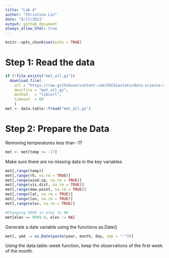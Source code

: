 ```yaml
---
title: "Lab 4"
author: "Christina Lin"
date: "9/17/2021"
output: github_document
always_allow_html: true
---
```


```r
knitr::opts_chunk$set(echo = TRUE)
```

# Step 1: Read the data 
```r
if (!file.exists("met_all.gz"))
  download.file(
    url = "https://raw.githubusercontent.com/USCbiostats/data-science-data/master/02_met/met_all.gz",
    destfile = "met_all.gz",
    method   = "libcurl",
    timeout  = 60
    )
met <- data.table::fread("met_all.gz")

```

# Step 2: Prepare the Data

Removing temperatures less than -17 
```r
met <- met[temp >= -17]
```

Make sure there are no missing data in the key variables
```r
met[,range(temp)]
met[,range(rh, na.rm = TRUE)]
met[,range(wind.sp, na.rm = TRUE)]
met[,range(vis.dist, na.rm = TRUE)]
met[,range(dew.point, na.rm = TRUE)]
met[,range(lat, na.rm = TRUE)]
met[,range(lon, na.rm = TRUE)]
met[,range(elev, na.rm = TRUE)]

#Changing 9999 in elev to NA
met[elev == 9999.0, elev := NA]
```

Generate a date variable using the functions as.Date() 
```r
met[, ymd := as.Date(paste(year, month, day, sep = "-"))]
```


Using the data.table::week function, keep the observations of the first week of the month.
```r

```

